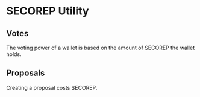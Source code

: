 # SECOREP Utility

## Votes

The voting power of a wallet is based on the amount of SECOREP the wallet holds.

## Proposals

Creating a proposal costs SECOREP.
